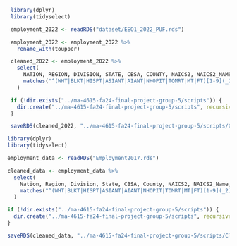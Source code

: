 ```r
 library(dplyr)
 library(tidyselect)

 employment_2022 <- readRDS("dataset/EEO1_2022_PUF.rds")

 employment_2022 <- employment_2022 %>%
   rename_with(toupper)

 cleaned_2022 <- employment_2022 %>%
   select(
     NATION, REGION, DIVISION, STATE, CBSA, COUNTY, NAICS2, NAICS2_NAME, NAICS3, NAICS3_NAME, ESTABLISHMENTS,
     matches("^(WHT|BLKT|HISPT|ASIANT|AIANT|NHOPIT|TOMRT|MT|FT)[1-9](_2)?$")
   )

 if (!dir.exists("../ma-4615-fa24-final-project-group-5/scripts")) {
   dir.create("../ma-4615-fa24-final-project-group-5/scripts", recursive = TRUE)
 }

 saveRDS(cleaned_2022, "../ma-4615-fa24-final-project-group-5/scripts/Cleaned_Employment2022.rds")
```

```r
library(dplyr)
library(tidyselect)

employment_data <- readRDS("Employment2017.rds")

cleaned_data <- employment_data %>%
  select(
    Nation, Region, Division, State, CBSA, County, NAICS2, NAICS2_Name, NAICS3, NAICS3_Name, Establishments,
    matches("^(WHT|BLKT|HISPT|ASIANT|AIANT|NHOPIT|TOMRT|MT|FT)[1-9](_2)?$")
  )

if (!dir.exists("../ma-4615-fa24-final-project-group-5/scripts")) {
  dir.create("../ma-4615-fa24-final-project-group-5/scripts", recursive = TRUE)
}

saveRDS(cleaned_data, "../ma-4615-fa24-final-project-group-5/scripts/Cleaned_Employment2017.rds")
```
